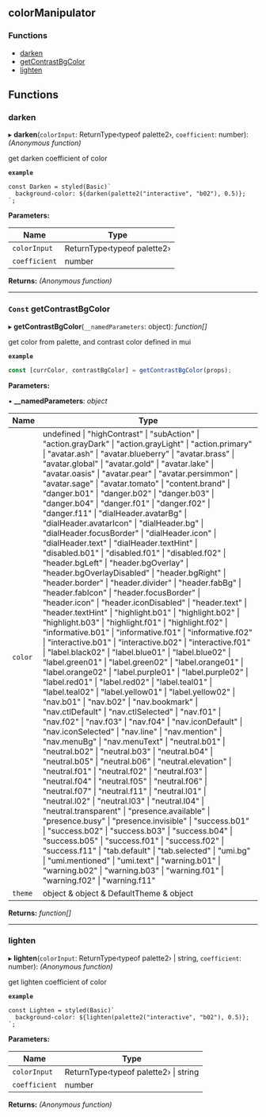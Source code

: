 <!-- This file generate automatically, should not modify that directly -->


<Meta title="API Reference/Styles/colorManipulator" />

## colorManipulator

### Functions

- [darken](#darken)
- [getContrastBgColor](#const-getcontrastbgcolor)
- [lighten](#lighten)

## Functions

### darken

▸ **darken**(`colorInput`: ReturnType‹typeof palette2›, `coefficient`: number): _(Anonymous function)_

get darken coefficient of color

**`example`**

```tsx
const Darken = styled(Basic)`
  background-color: ${darken(palette2("interactive", "b02"), 0.5)};
`;
```

**Parameters:**

| Name          | Type                        |
| ------------- | --------------------------- |
| `colorInput`  | ReturnType‹typeof palette2› |
| `coefficient` | number                      |

**Returns:** _(Anonymous function)_

---

### `Const` getContrastBgColor

▸ **getContrastBgColor**(`__namedParameters`: object): _function[]_

get color from palette, and contrast color defined in mui

**`example`**

```ts
const [currColor, contrastBgColor] = getContrastBgColor(props);
```

**Parameters:**

▪ **\_\_namedParameters**: _object_

| Name    | Type                                                                                                                                                                                                                                                                                                                                                                                                                                                                                                                                                                                                                                                                                                                                                                                                                                                                                                                                                                                                                                                                                                                                                                                                                                                                                                                                                                                                                                                                                                                                                                                                                                                                                                                                                                                                                                                                                                                                                                                                                                                                                                                                                                                                                                                                                                                                                                                                                                                                                                                                                                                                                                                                                                                                                                                                                                                                                                                                                                                                                                                       |
| ------- | ---------------------------------------------------------------------------------------------------------------------------------------------------------------------------------------------------------------------------------------------------------------------------------------------------------------------------------------------------------------------------------------------------------------------------------------------------------------------------------------------------------------------------------------------------------------------------------------------------------------------------------------------------------------------------------------------------------------------------------------------------------------------------------------------------------------------------------------------------------------------------------------------------------------------------------------------------------------------------------------------------------------------------------------------------------------------------------------------------------------------------------------------------------------------------------------------------------------------------------------------------------------------------------------------------------------------------------------------------------------------------------------------------------------------------------------------------------------------------------------------------------------------------------------------------------------------------------------------------------------------------------------------------------------------------------------------------------------------------------------------------------------------------------------------------------------------------------------------------------------------------------------------------------------------------------------------------------------------------------------------------------------------------------------------------------------------------------------------------------------------------------------------------------------------------------------------------------------------------------------------------------------------------------------------------------------------------------------------------------------------------------------------------------------------------------------------------------------------------------------------------------------------------------------------------------------------------------------------------------------------------------------------------------------------------------------------------------------------------------------------------------------------------------------------------------------------------------------------------------------------------------------------------------------------------------------------------------------------------------------------------------------------------------------------------------- |
| `color` | undefined &#124; "highContrast" &#124; "subAction" &#124; "action.grayDark" &#124; "action.grayLight" &#124; "action.primary" &#124; "avatar.ash" &#124; "avatar.blueberry" &#124; "avatar.brass" &#124; "avatar.global" &#124; "avatar.gold" &#124; "avatar.lake" &#124; "avatar.oasis" &#124; "avatar.pear" &#124; "avatar.persimmon" &#124; "avatar.sage" &#124; "avatar.tomato" &#124; "content.brand" &#124; "danger.b01" &#124; "danger.b02" &#124; "danger.b03" &#124; "danger.b04" &#124; "danger.f01" &#124; "danger.f02" &#124; "danger.f11" &#124; "dialHeader.avatarBg" &#124; "dialHeader.avatarIcon" &#124; "dialHeader.bg" &#124; "dialHeader.focusBorder" &#124; "dialHeader.icon" &#124; "dialHeader.text" &#124; "dialHeader.textHint" &#124; "disabled.b01" &#124; "disabled.f01" &#124; "disabled.f02" &#124; "header.bgLeft" &#124; "header.bgOverlay" &#124; "header.bgOverlayDisabled" &#124; "header.bgRight" &#124; "header.border" &#124; "header.divider" &#124; "header.fabBg" &#124; "header.fabIcon" &#124; "header.focusBorder" &#124; "header.icon" &#124; "header.iconDisabled" &#124; "header.text" &#124; "header.textHint" &#124; "highlight.b01" &#124; "highlight.b02" &#124; "highlight.b03" &#124; "highlight.f01" &#124; "highlight.f02" &#124; "informative.b01" &#124; "informative.f01" &#124; "informative.f02" &#124; "interactive.b01" &#124; "interactive.b02" &#124; "interactive.f01" &#124; "label.black02" &#124; "label.blue01" &#124; "label.blue02" &#124; "label.green01" &#124; "label.green02" &#124; "label.orange01" &#124; "label.orange02" &#124; "label.purple01" &#124; "label.purple02" &#124; "label.red01" &#124; "label.red02" &#124; "label.teal01" &#124; "label.teal02" &#124; "label.yellow01" &#124; "label.yellow02" &#124; "nav.b01" &#124; "nav.b02" &#124; "nav.bookmark" &#124; "nav.ctlDefault" &#124; "nav.ctlSelected" &#124; "nav.f01" &#124; "nav.f02" &#124; "nav.f03" &#124; "nav.f04" &#124; "nav.iconDefault" &#124; "nav.iconSelected" &#124; "nav.line" &#124; "nav.mention" &#124; "nav.menuBg" &#124; "nav.menuText" &#124; "neutral.b01" &#124; "neutral.b02" &#124; "neutral.b03" &#124; "neutral.b04" &#124; "neutral.b05" &#124; "neutral.b06" &#124; "neutral.elevation" &#124; "neutral.f01" &#124; "neutral.f02" &#124; "neutral.f03" &#124; "neutral.f04" &#124; "neutral.f05" &#124; "neutral.f06" &#124; "neutral.f07" &#124; "neutral.f11" &#124; "neutral.l01" &#124; "neutral.l02" &#124; "neutral.l03" &#124; "neutral.l04" &#124; "neutral.transparent" &#124; "presence.available" &#124; "presence.busy" &#124; "presence.invisible" &#124; "success.b01" &#124; "success.b02" &#124; "success.b03" &#124; "success.b04" &#124; "success.b05" &#124; "success.f01" &#124; "success.f02" &#124; "success.f11" &#124; "tab.default" &#124; "tab.selected" &#124; "umi.bg" &#124; "umi.mentioned" &#124; "umi.text" &#124; "warning.b01" &#124; "warning.b02" &#124; "warning.b03" &#124; "warning.f01" &#124; "warning.f02" &#124; "warning.f11" |
| `theme` | object & object & DefaultTheme & object                                                                                                                                                                                                                                                                                                                                                                                                                                                                                                                                                                                                                                                                                                                                                                                                                                                                                                                                                                                                                                                                                                                                                                                                                                                                                                                                                                                                                                                                                                                                                                                                                                                                                                                                                                                                                                                                                                                                                                                                                                                                                                                                                                                                                                                                                                                                                                                                                                                                                                                                                                                                                                                                                                                                                                                                                                                                                                                                                                                                                    |

**Returns:** _function[]_

---

### lighten

▸ **lighten**(`colorInput`: ReturnType‹typeof palette2› | string, `coefficient`: number): _(Anonymous function)_

get lighten coefficient of color

**`example`**

```tsx
const Lighten = styled(Basic)`
  background-color: ${lighten(palette2("interactive", "b02"), 0.5)};
`;
```

**Parameters:**

| Name          | Type                                      |
| ------------- | ----------------------------------------- |
| `colorInput`  | ReturnType‹typeof palette2› &#124; string |
| `coefficient` | number                                    |

**Returns:** _(Anonymous function)_
